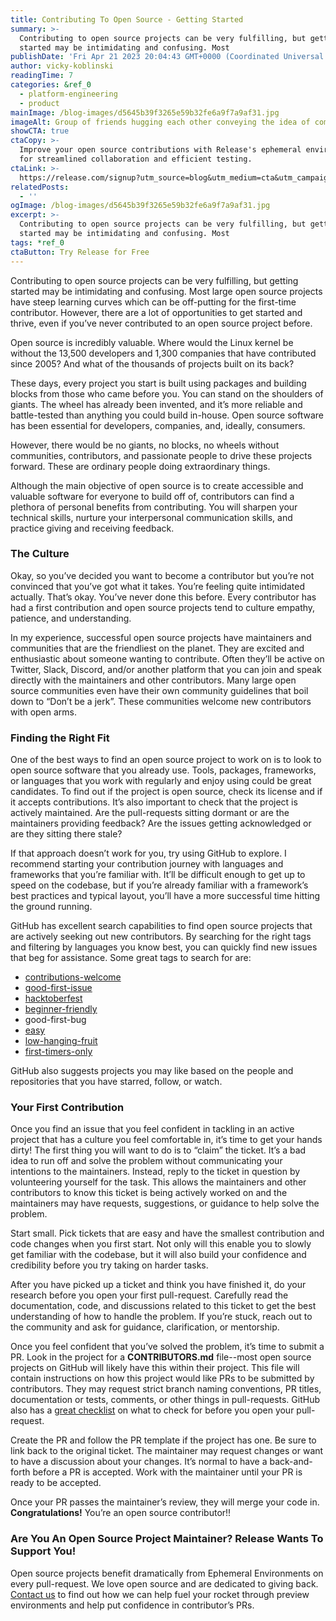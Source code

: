 ```yaml
---
title: Contributing To Open Source - Getting Started
summary: >-
  Contributing to open source projects can be very fulfilling, but getting
  started may be intimidating and confusing. Most
publishDate: 'Fri Apr 21 2023 20:04:43 GMT+0000 (Coordinated Universal Time)'
author: vicky-koblinski
readingTime: 7
categories: &ref_0
  - platform-engineering
  - product
mainImage: /blog-images/d5645b39f3265e59b32fe6a9f7a9af31.jpg
imageAlt: Group of friends hugging each other conveying the idea of community
showCTA: true
ctaCopy: >-
  Improve your open source contributions with Release's ephemeral environments
  for streamlined collaboration and efficient testing.
ctaLink: >-
  https://release.com/signup?utm_source=blog&utm_medium=cta&utm_campaign=blog-cta&utm_content=contributing-to-open-source
relatedPosts:
  - ''
ogImage: /blog-images/d5645b39f3265e59b32fe6a9f7a9af31.jpg
excerpt: >-
  Contributing to open source projects can be very fulfilling, but getting
  started may be intimidating and confusing. Most
tags: *ref_0
ctaButton: Try Release for Free
---
```


Contributing to open source projects can be very fulfilling, but getting started may be intimidating and confusing. Most large open source projects have steep learning curves which can be off-putting for the first-time contributor. However, there are a lot of opportunities to get started and thrive, even if you’ve never contributed to an open source project before.   

Open source is incredibly valuable. Where would the Linux kernel be without the 13,500 developers and 1,300 companies that have contributed since 2005? And what of the thousands of projects built on its back?  

These days, every project you start is built using packages and building blocks from those who came before you. You can stand on the shoulders of giants. The wheel has already been invented, and it’s more reliable and battle-tested than anything you could build in-house. Open source software has been essential for developers, companies, and, ideally, consumers.  

However, there would be no giants, no blocks, no wheels without communities, contributors, and passionate people to drive these projects forward. These are ordinary people doing extraordinary things.   

Although the main objective of open source is to create accessible and valuable software for everyone to build off of, contributors can find a plethora of personal benefits from contributing. You will sharpen your technical skills, nurture your interpersonal communication skills, and practice giving and receiving feedback.   

### The Culture  

Okay, so you’ve decided you want to become a contributor but you’re not convinced that you’ve got what it takes. You’re feeling quite intimidated actually. That’s okay. You’ve never done this before. Every contributor has had a first contribution and open source projects tend to culture empathy, patience, and understanding.  

In my experience, successful open source projects have maintainers and communities that are the friendliest on the planet. They are excited and enthusiastic about someone wanting to contribute. Often they’ll be active on Twitter, Slack, Discord, and/or another platform that you can join and speak directly with the maintainers and other contributors. Many large open source communities even have their own community guidelines that boil down to “Don’t be a jerk”. These communities welcome new contributors with open arms.  

### Finding the Right Fit  

One of the best ways to find an open source project to work on is to look to open source software that you already use. Tools, packages, frameworks, or languages that you work with regularly and enjoy using could be great candidates. To find out if the project is open source, check its license and if it accepts contributions. It’s also important to check that the project is actively maintained. Are the pull-requests sitting dormant or are the maintainers providing feedback? Are the issues getting acknowledged or are they sitting there stale?  

If that approach doesn’t work for you, try using GitHub to explore. I recommend starting your contribution journey with languages and frameworks that you’re familiar with. It’ll be difficult enough to get up to speed on the codebase, but if you’re already familiar with a framework’s best practices and typical layout, you’ll have a more successful time hitting the ground running.  

GitHub has excellent search capabilities to find open source projects that are actively seeking out new contributors. By searching for the right tags and filtering by languages you know best, you can quickly find new issues that beg for assistance. Some great tags to search for are:  
*   [contributions-welcome](https://github.com/topics/contributions-welcome)
*   [good-first-issue](https://github.com/topics/good-first-issue)
*   [hacktoberfest](https://github.com/topics/hacktoberfest)
*   [beginner-friendly](https://github.com/topics/beginner-friendly)
*   good-first-bug
*   [easy](https://github.com/topics/easy)
*   [low-hanging-fruit](https://github.com/topics/low-hanging-fruit)
*   [first-timers-only](https://github.com/topics/first-timers-only)  
    

GitHub also suggests projects you may like based on the people and repositories that you have starred, follow, or watch.   

### Your First Contribution  

Once you find an issue that you feel confident in tackling in an active project that has a culture you feel comfortable in, it’s time to get your hands dirty! The first thing you will want to do is to “claim” the ticket. It’s a bad idea to run off and solve the problem without communicating your intentions to the maintainers. Instead, reply to the ticket in question by volunteering yourself for the task. This allows the maintainers and other contributors to know this ticket is being actively worked on and the maintainers may have requests, suggestions, or guidance to help solve the problem.  

Start small. Pick tickets that are easy and have the smallest contribution and code changes when you first start. Not only will this enable you to slowly get familiar with the codebase, but it will also build your confidence and credibility before you try taking on harder tasks.   

After you have picked up a ticket and think you have finished it, do your research before you open your first pull-request. Carefully read the documentation, code, and discussions related to this ticket to get the best understanding of how to handle the problem. If you’re stuck, reach out to the community and ask for guidance, clarification, or mentorship.   

Once you feel confident that you’ve solved the problem, it’s time to submit a PR. Look in the project for a **CONTRIBUTORS.md** file--most open source projects on GitHub will likely have this within their project. This file will contain instructions on how this project would like PRs to be submitted by contributors. They may request strict branch naming conventions, PR titles, documentation or tests, comments, or other things in pull-requests. GitHub also has a [great checklist](https://opensource.guide/how-to-contribute/#a-checklist-before-you-contribute) on what to check for before you open your pull-request.   

Create the PR and follow the PR template if the project has one. Be sure to link back to the original ticket. The maintainer may request changes or want to have a discussion about your changes. It’s normal to have a back-and-forth before a PR is accepted. Work with the maintainer until your PR is ready to be accepted.  

Once your PR passes the maintainer’s review, they will merge your code in.   
**Congratulations!** You’re an open source contributor!!

### Are You An Open Source Project Maintainer? Release Wants To Support You!  

Open source projects benefit dramatically from Ephemeral Environments on every pull-request. We love open source and are dedicated to giving back. [Contact us](https://share.hsforms.com/1YM0zqIgsTc2aD2oPDQUQJA4shs5) to find out how we can help fuel your rocket through preview environments and help put confidence in contributor’s PRs.

